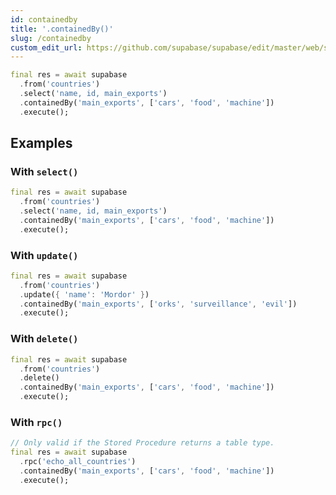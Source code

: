 ```yaml
---
id: containedby
title: '.containedBy()'
slug: /containedby
custom_edit_url: https://github.com/supabase/supabase/edit/master/web/spec/supabase_dart_v1_ref.yml
---
```



```dart
final res = await supabase
  .from('countries')
  .select('name, id, main_exports')
  .containedBy('main_exports', ['cars', 'food', 'machine'])
  .execute();
```

## Examples

### With `select()`

```dart
final res = await supabase
  .from('countries')
  .select('name, id, main_exports')
  .containedBy('main_exports', ['cars', 'food', 'machine'])
  .execute();
```

### With `update()`

```dart
final res = await supabase
  .from('countries')
  .update({ 'name': 'Mordor' })
  .containedBy('main_exports', ['orks', 'surveillance', 'evil'])
  .execute();
```

### With `delete()`

```dart
final res = await supabase
  .from('countries')
  .delete()
  .containedBy('main_exports', ['cars', 'food', 'machine'])
  .execute();
```

### With `rpc()`

```dart
// Only valid if the Stored Procedure returns a table type.
final res = await supabase
  .rpc('echo_all_countries')
  .containedBy('main_exports', ['cars', 'food', 'machine'])
  .execute();
```

